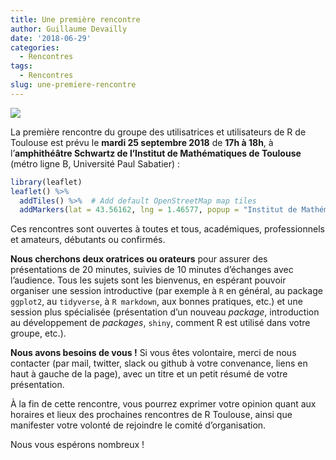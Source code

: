 ```yaml
---
title: Une première rencontre
author: Guillaume Devailly
date: '2018-06-29'
categories:
  - Rencontres
tags:
  - Rencontres
slug: une-premiere-rencontre
---
```


![](/img/logo.svg)

La première rencontre du groupe des utilisatrices et utilisateurs de R de Toulouse est prévu le **mardi 25 septembre 2018** de **17h à 18h**,
à l'**amphithéâtre Schwartz de l'Institut de Mathématiques de Toulouse** (métro ligne B, Université Paul Sabatier) :

```r
library(leaflet)
leaflet() %>%
  addTiles() %>%  # Add default OpenStreetMap map tiles
  addMarkers(lat = 43.56162, lng = 1.46577, popup = "Institut de Mathématiques de Toulouse")
```

Ces rencontres sont ouvertes à toutes et tous, académiques, professionnels et amateurs, débutants ou confirmés.

**Nous cherchons deux oratrices ou orateurs** pour assurer des présentations de 20 minutes, suivies de 10 minutes d'échanges avec l'audience.
Tous les sujets sont les bienvenus, en espérant pouvoir organiser une session introductive (par exemple à `R` en général, au package `ggplot2`, au `tidyverse`, à `R markdown`, aux bonnes pratiques, etc.) et une session plus spécialisée (présentation d'un nouveau *package*, introduction au développement de *packages*, `shiny`, comment R est utilisé dans votre groupe, etc.).

**Nous avons besoins de vous !** Si vous êtes volontaire, merci de nous contacter (par mail, twitter, slack ou github à votre convenance, liens en haut à gauche de la page), avec un titre et un petit résumé de votre présentation.

À la fin de cette rencontre, vous pourrez exprimer votre opinion quant aux horaires et lieux des prochaines rencontres de R Toulouse, ainsi que manifester votre volonté de rejoindre le comité d'organisation.

Nous vous espérons nombreux !

